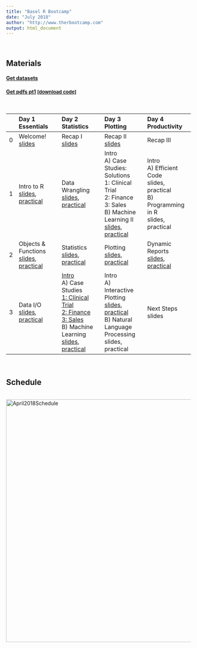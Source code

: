 ```yaml
---
title: "Basel R Bootcamp"
date: "July 2018"
author: "http://www.therbootcamp.com"
output: html_document
---
```


<br>

## Materials

#### <a href="https://raw.githubusercontent.com/therbootcamp/BaselRBootcamp_2018July/master/_sessions/_data/baselrbootcamp_data.zip">Get datasets</a>
#### <a href="https://raw.githubusercontent.com/therbootcamp/BaselRBootcamp_2018July/master/_sessions/_pdf/Baselrbootcamp_slides_pt1.zip">Get pdfs pt1</a> <font size=2><a href="https://raw.githubusercontent.com/therbootcamp/BaselRBootcamp_2018July/master/_sessions/_knit/knit_bootcamp.R">[download code]</a></font>

<br>

|  | Day 1<br>Essentials| Day 2<br>Statistics| Day 3<br>Plotting | Day 4<br> Productivity |
|:--|:-------------|:-------------|:-------------|:--------------|
|0| Welcome!<br>[slides](_sessions/Welcome/Welcome.html) | Recap I<br>[slides](_sessions/RecapI/RecapI.html) | Recap II<br>[slides](_sessions/RecapII/Recap_II.html)| Recap III  |
|1| Intro to R<br>[slides](_sessions/IntroToR/IntroToR.html), [practical](_sessions/IntroToR/IntroToR_interactive.R) | Data Wrangling<br>[slides](_sessions/Wrangling/Wrangling.html), [practical](_sessions/Wrangling/Wrangling_practical.html) | Intro<br>  A) Case Studies: Solutions<br>1: Clinical Trial<br>2: Finance<br>3: Sales<br> B) Machine Learning II<br>[slides](_sessions/MachineLearningII/MachineLearningII.html), [practical](_sessions/MachineLearningII/MachineLearningII_practical.html) | Intro <br> A) Efficient Code<br>slides, practical <br>B) Programming in R<br>slides, practical|
|2|  Objects & Functions<br>[slides](_sessions/Objects/Objects.html), [practical](_sessions/Objects/Objects_practical.html)| Statistics<br>[slides](_sessions/Statistics/Statistics.html), [practical](_sessions/Statistics/Statistics_practical.html)| Plotting<br>[slides](_sessions/Plotting/Plotting.html), [practical](_sessions/Plotting/Plotting_practical.html)|  Dynamic Reports<br>[slides](_sessions/DynamicReports/DynamicReports.html), [practical](_sessions/DynamicReports/DynamicReports_practical.html)|
|3|   Data I/O<br>[slides](_sessions/DataIO/DataIO.html), [practical](_sessions/DataIO/DataIO_practical.html) | [Intro](_sessions/ChooseI/ChooseI.html) <br> A) Case Studies<br>[1: Clinical Trial](_sessions/CaseStudies/Clinical_Data_Case_Study.html)<br>[2: Finance ](_sessions/CaseStudies/Financial_Data_Case_Study.html)<br>[3: Sales ](_sessions/CaseStudies/Sales_Data_Case_Study.html) <br> B) Machine Learning<br>[slides](_sessions/MachineLearning/MachineLearning.html), [practical](_sessions/MachineLearning/MachineLearning_practical.html) | Intro <br> A) Interactive Plotting<br>[slides](_sessions/Shiny/Shiny.html), [practical](_sessions/Shiny/Shiny_practical.html)<br>B) Natural Language Processing<br>slides, practical| Next Steps<br>slides|
<br>

## Schedule

<p align="center"><br>
    <a href="https://therbootcamp.github.io/BaselRBootcamp_2018July/schedule.html"><img border="0" alt="April2018Schedule" src="https://github.com/therbootcamp/therbootcamp.github.io/blob/master/_sessions/_image/schedule_2018Jul.png?raw=true" width=660></a><br>
